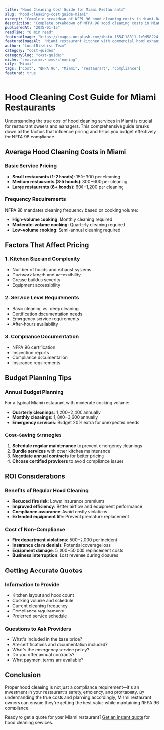 ```yaml
---
title: "Hood Cleaning Cost Guide for Miami Restaurants"
slug: "hood-cleaning-cost-guide-miami"
excerpt: "Complete breakdown of NFPA 96 hood cleaning costs in Miami-Dade County, including frequency requirements, pricing factors, and budget planning tips."
description: "Complete breakdown of NFPA 96 hood cleaning costs in Miami-Dade County, including frequency requirements, pricing factors, and budget planning tips."
publishedAt: "2025-01-15"
readTime: "8 min read"
featuredImage: "https://images.unsplash.com/photo-1554118811-1e0d58224f24?w=1200&h=630&fit=crop"
featuredImageAlt: "Miami restaurant kitchen with commercial hood exhaust system"
author: "LocalBizzList Team"
category: "cost-guides"
categorySlug: "cost-guides"
niche: "restaurant-hood-cleaning"
city: "Miami"
tags: ["cost", "NFPA 96", "Miami", "restaurant", "compliance"]
featured: true
---
```


# Hood Cleaning Cost Guide for Miami Restaurants

Understanding the true cost of hood cleaning services in Miami is crucial for restaurant owners and managers. This comprehensive guide breaks down all the factors that influence pricing and helps you budget effectively for NFPA 96 compliance.

## Average Hood Cleaning Costs in Miami

### Basic Service Pricing
- **Small restaurants (1-2 hoods)**: $150-$300 per cleaning
- **Medium restaurants (3-5 hoods)**: $300-$600 per cleaning  
- **Large restaurants (6+ hoods)**: $600-$1,200 per cleaning

### Frequency Requirements
NFPA 96 mandates cleaning frequency based on cooking volume:
- **High-volume cooking**: Monthly cleaning required
- **Moderate-volume cooking**: Quarterly cleaning required
- **Low-volume cooking**: Semi-annual cleaning required

## Factors That Affect Pricing

### 1. Kitchen Size and Complexity
- Number of hoods and exhaust systems
- Ductwork length and accessibility
- Grease buildup severity
- Equipment accessibility

### 2. Service Level Requirements
- Basic cleaning vs. deep cleaning
- Certification documentation needs
- Emergency service requirements
- After-hours availability

### 3. Compliance Documentation
- NFPA 96 certification
- Inspection reports
- Compliance documentation
- Insurance requirements

## Budget Planning Tips

### Annual Budget Planning
For a typical Miami restaurant with moderate cooking volume:
- **Quarterly cleanings**: $1,200-$2,400 annually
- **Monthly cleanings**: $1,800-$3,600 annually
- **Emergency services**: Budget 20% extra for unexpected needs

### Cost-Saving Strategies
1. **Schedule regular maintenance** to prevent emergency cleanings
2. **Bundle services** with other kitchen maintenance
3. **Negotiate annual contracts** for better pricing
4. **Choose certified providers** to avoid compliance issues

## ROI Considerations

### Benefits of Regular Hood Cleaning
- **Reduced fire risk**: Lower insurance premiums
- **Improved efficiency**: Better airflow and equipment performance
- **Compliance assurance**: Avoid costly violations
- **Extended equipment life**: Prevent premature replacement

### Cost of Non-Compliance
- **Fire department violations**: $500-$2,000 per incident
- **Insurance claim denials**: Potential coverage loss
- **Equipment damage**: $5,000-$50,000 replacement costs
- **Business interruption**: Lost revenue during closures

## Getting Accurate Quotes

### Information to Provide
- Kitchen layout and hood count
- Cooking volume and schedule
- Current cleaning frequency
- Compliance requirements
- Preferred service schedule

### Questions to Ask Providers
- What's included in the base price?
- Are certifications and documentation included?
- What's the emergency service policy?
- Do you offer annual contracts?
- What payment terms are available?

## Conclusion

Proper hood cleaning is not just a compliance requirement—it's an investment in your restaurant's safety, efficiency, and profitability. By understanding the true costs and planning accordingly, Miami restaurant owners can ensure they're getting the best value while maintaining NFPA 96 compliance.

Ready to get a quote for your Miami restaurant? [Get an instant quote](/pricing/instant-quote?src=blog_cost-guide) for hood cleaning services.
